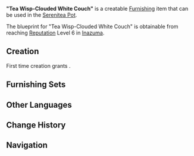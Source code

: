 {{Furnishing Infobox
|id             = 363312
|image          = Item "Tea Wisp-Clouded White Couch".png
|category       = Ornaments
|subcategory    = Utensil
|rarity         = 3
|adeptal_energy = 60
|load           = 85
|reduced_load   = 64
|description    = A well-made tea set. At first glance, one is struck by the sparsity and limited variety of utensils included, but they are nevertheless sufficient to make all common tea-related beverages.<br />It is said that this style of tea set can be traced back to a master of tea ceremonies who lived in [[Hanamizaka]] over 100 years ago. Knowing that the residents subsisted on a limited income and could not afford lavish tea sets, he put his life's knowledge to work simplifying every kind of tea set he knew and combined the strengths of each to create a kind of tea set that was complete and comprehensive but also value for money. It has grown in popularity ever since, to the point where it is even admired by the wealthy.
|blueprint      = Reach [[Reputation]] Level 6 in [[Inazuma]]
}}
'''"Tea Wisp-Clouded White Couch"''' is a creatable [[Furnishing]] item that can be used in the [[Serenitea Pot]].

The blueprint for "Tea Wisp-Clouded White Couch" is obtainable from reaching [[Reputation]] Level 6 in [[Inazuma]].

==Creation==
First time creation grants {{Item|Trust|24|x=60}}.
{{Recipe
|type = Creation
|time = 14h
|Maple Wood = 4
|Iron Chunk = 4
|sort = Maple Wood
}}

==Furnishing Sets==
{{Craft Usage}}

==Other Languages==
{{Other Languages
|en      = "Tea Wisp-Clouded White Couch"
|zhs     = 「茶烟笼白榻」
|zhs_rm  = "Chá Yān Lóng Bái Tà"
|zht     = 「茶煙籠白榻」
|zht_rm  = "Chá Yān Lóng Bái Tà"
|zh_tl   = 
|ja      = 「湯気に纏いし白榻」
|ja_rm   = "Yuge ni Matoi-shi Hakutou"{{Assumed}}
|ja_tl   = "White Chair Clad in Steam"
|ko      = 「차연(茶烟)이 자욱한 백상」
|ko_rm   = "Chayeon'i Jaukhan Baeksang"
|ko_tl   = "White Chair Thick with Tea Steam"
|es      = Juego de té blanco humeante
|es_tl   = Steamy White Tea Set
|fr      = « Service à thé fumant blanc »
|fr_tl   = "White Steaming Tea Set"
|ru      = Чайный сервиз «Белая дымка»
|ru_tl   = 
|th      = "ชุดชงชาสีขาวเคล้าควัน"
|th_rm   = "Chut Chong Cha Si Khao Khlao Khwan"
|th_tl   = 
|vi      = Bàn Trà Trắng
|vi_tl   = 
|de      = „Weißes Bett der Teewolken“
|de_tl   = "White Bed of Tea Clouds"
|id      = "Set Teh Putih Asap"
|id_tl   = "Smoked White Tea Set"
|pt      = “Conjunto de Chá Branco Fumegante”
|pt_tl   = 
}}

==Change History==
{{Change History|2.0}}

==Navigation==
{{Furnishing Navbox/Interior|Large Furnishing}}